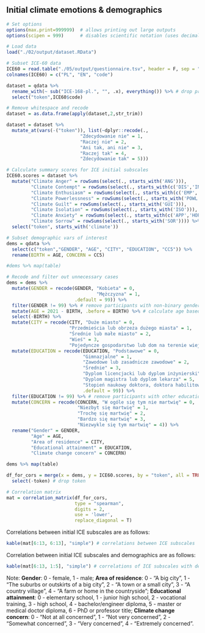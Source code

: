 ## Initial climate emotions & demographics

```r
# Set options
options(max.print=999999)  # allows printing out large outputs
options(scipen = 999)      # disables scientific notation (uses decimal instead)
```

```r
# Load data
load("./02/output/dataset.RData")

# Subset ICE-60 data
ICE60 = read.table("./05/output/questionnaire.tsv", header = F, sep = "\t",  quote = "\"", encoding = "UTF-8")
colnames(ICE60) = c("PL", "EN", "code")

dataset = qdata %>%
  rename_with(~ sub("ICE-168-pl.", "", .x), everything()) %>% # drop prefix
  select("token",ICE60$code)

# Remove whitespace and recode
dataset = as.data.frame(apply(dataset,2,str_trim))

dataset = dataset %>%
  mutate_at(vars(-("token")), list(~dplyr::recode(.,
                           "Zdecydowanie nie" = 1,
                           "Raczej nie" = 2,
                           "Ani tak, ani nie" = 3,
                           "Raczej tak" = 4,
                           "Zdecydowanie tak" = 5)))

# Calculate summary scores for ICE initial subscales
ICE60.scores = dataset %>%
  mutate("Climate Anger" = rowSums(select(., starts_with('ANG'))),
         "Climate Contempt" = rowSums(select(., starts_with(c('DIS','IND')))),
         "Climate Enthusiasm" = rowSums(select(., starts_with(c('EMP','HOPF')))),
         "Climate Powerlessness" = rowSums(select(., starts_with('POWL'))),
         "Climate Guilt" = rowSums(select(., starts_with('GUI'))),
         "Climate Isolation" = rowSums(select(., starts_with('ISO'))),
         "Climate Anxiety" = rowSums(select(., starts_with(c('APP','HOPL')))),
         "Climate Sorrow" = rowSums(select(., starts_with('SOR')))) %>%
  select("token", starts_with('climate'))

# Subset demographic vars of interest
dems = qdata %>%
  select(c("token","GENDER", "AGE", "CITY", "EDUCATION", "CC5")) %>%
  rename(BIRTH = AGE, CONCERN = CC5) 

#dems %>% map(table)

# Recode and filter out unnecessary cases
dems = dems %>% 
  mutate(GENDER = recode(GENDER, "Kobieta" = 0,
                                 "Mężczyzna" = 1,
                         .default = 99)) %>%
  filter(GENDER != 99) %>% # remove participants with non-binary gender
  mutate(AGE = 2021 - BIRTH, .before = BIRTH) %>% # calculate age based on year of birth
  select(-BIRTH) %>%
  mutate(CITY = recode(CITY, "Duże miasto" = 0,
                       "Przedmieścia lub obrzeża dużego miasta" = 1,
                       "Średnie lub małe miasto" = 2,
                       "Wieś" = 3,
                       "Pojedyncze gospodarstwo lub dom na terenie wiejskim" = 4)) %>%
  mutate(EDUCATION = recode(EDUCATION, "Podstawowe" = 0,
                            "Gimnazjalne" = 1,
                            "Zawodowe lub zasadnicze zawodowe" = 2,
                            "Średnie" = 3,
                            "Dyplom licencjacki lub dyplom inżynierski" = 4,
                            "Dyplom magistra lub dyplom lekarza" = 5,
                            "Stopień naukowy doktora, doktora habilitowanego lub tytuł profesora" = 6,
                            .default = 99)) %>%
  filter(EDUCATION != 99) %>% # remove participants with other education level
  mutate(CONCERN = recode(CONCERN, "W ogóle się tym nie martwię" = 0,
                          "Niezbyt się martwię" = 1,
                          "Trochę się martwię" = 2,
                          "Bardzo się martwię" = 3,
                          "Niezwykle się tym martwię" = 4)) %>%
  rename("Gender" = GENDER, 
         "Age" = AGE,
         "Area of residence" = CITY,
         "Educational attainment" = EDUCATION,
         "Climate change concern" = CONCERN)

dems %>% map(table)

df_for_cors = merge(x = dems, y = ICE60.scores, by = "token", all = TRUE) %>%
  select(-token) # drop token
```


```r
# Correlation matrix
mat = correlation_matrix(df_for_cors, 
                         type = "spearman", 
                         digits = 2, 
                         use = 'lower', 
                         replace_diagonal = T)
```

Correlations between initial ICE subscales are as follows:

```r
kable(mat[6:13, 6:13], "simple") # correlations between ICE subscales
```

Correlation between initial ICE subscales and demographics are as follows:

```r
kable(mat[6:13, 1:5], "simple") # correlations of ICE subscales with demographics
```

Note: **Gender**: 0 - female, 1 - male; **Area of residence**: 0 - "A big city", 1 - "The suburbs or outskirts of a big city", 2 - "A town or a small city", 3 - "A country village", 4 - "A farm or home in the countryside"; **Educational attainment**: 0 - elementary school, 1 - junior high school, 2 - vocational training, 3 - high school, 4 - bachelor/engineer diploma, 5 - master or medical doctor diploma, 6 - PhD or professor title; **Climate change concern**: 0 - "Not at all concerned", 1 - "Not very concerned", 2 - "Somewhat concerned", 3 - "Very concerned", 4 - "Extremely concerned".
